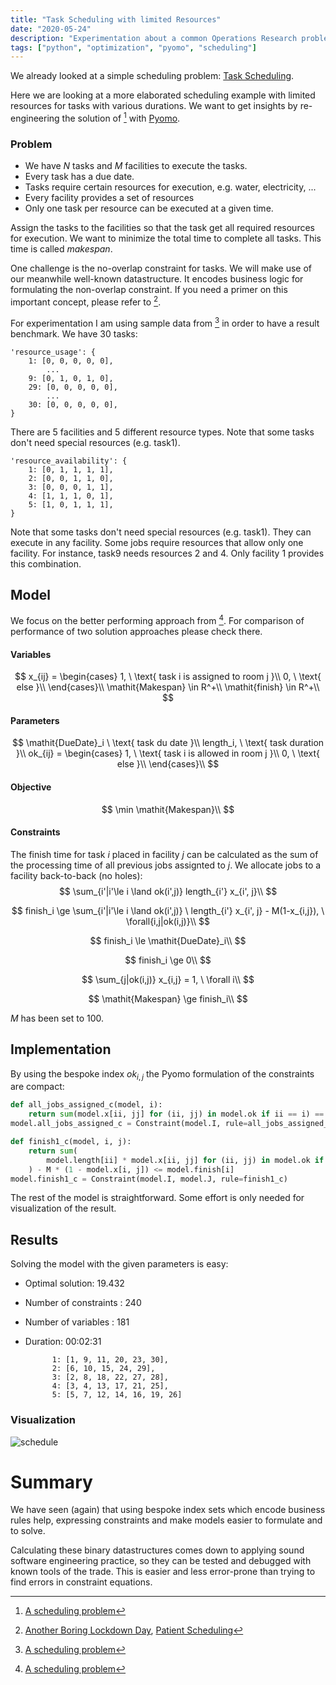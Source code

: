 ```yaml
---
title: "Task Scheduling with limited Resources"
date: "2020-05-24"
description: "Experimentation about a common Operations Research problem, part II."
tags: ["python", "optimization", "pyomo", "scheduling"]
---
```


We already looked at a simple scheduling problem: [Task Scheduling](../scheduling).

Here we are looking at a more elaborated scheduling example with limited resources for tasks with various durations.
We want to get insights by re-engineering the solution of [^1] with [Pyomo](http://www.pyomo.org/).

### Problem
- We have $N$ tasks and $M$ facilities to execute the tasks. 
- Every task has a due date. 
- Tasks require certain resources for execution, e.g. water, electricity, ... 
- Every facility provides a set of resources
- Only one task per resource can be executed at a given time.

Assign the tasks to the facilities so that the task get all required resources for execution. 
We want to minimize the total time to complete all tasks. This time is called *makespan*.

One challenge is the no-overlap constraint for tasks. We will make use of our meanwhile well-known
datastructure. It encodes business logic for formulating the non-overlap constraint.
If you need a primer on this important concept, please refer to [^2].

For experimentation I am using sample data from [^1] in order to have a result benchmark.
We have 30 tasks:

    'resource_usage': {
        1: [0, 0, 0, 0, 0],
            ...
        9: [0, 1, 0, 1, 0],
        29: [0, 0, 0, 0, 0],
            ...
        30: [0, 0, 0, 0, 0],
    }
    
There are 5 facilities and 5 different resource types. Note that some tasks don't need special resources (e.g. task1). 

    'resource_availability': {
        1: [0, 1, 1, 1, 1],
        2: [0, 0, 1, 1, 0],
        3: [0, 0, 0, 1, 1],
        4: [1, 1, 1, 0, 1],
        5: [1, 0, 1, 1, 1],
    }

Note that some tasks don't need special resources (e.g. task1). 
They can execute in any facility. Some jobs require resources that allow only one facility. 
For instance, task9 needs resources 2 and 4. Only facility 1 provides this combination.

## Model

We focus on the better performing approach from [^1]. For comparison of performance of two solution approaches please
check there.

#### Variables

$$
x_{ij} =
\begin{cases}
1, \ \text{ task i is assigned to room j }\\
0, \ \text{ else }\\
\end{cases}\\
\mathit{Makespan} \in R^+\\
\mathit{finish} \in R^+\\
$$

#### Parameters

$$
\mathit{DueDate}_i \ \text{ task du date }\\
length_i, \ \text{ task duration }\\
ok_{ij} =
\begin{cases}
1, \ \text{ task i is allowed in room j }\\
0, \ \text{ else }\\
\end{cases}\\
$$

#### Objective
$$
\min \mathit{Makespan}\\
$$

#### Constraints
The finish time for task $i$ placed in facility $j$ can be calculated as the sum of the 
processing time of all previous jobs assignted to $j$.
We allocate jobs to a facility back-to-back (no holes):
$$
\sum_{i'|i'\le i \land ok(i',j)} length_{i'} x_{i', j}\\
$$

$$
finish_i \ge \sum_{i'|i'\le i \land ok(i',j)} \ length_{i'} x_{i', j} - M(1-x_{i,j}), \ \forall{i,j|ok(i,j)}\\
$$

$$
finish_i \le \mathit{DueDate}_i\\
$$

$$
finish_i \ge 0\\
$$

$$
\sum_{j|ok(i,j)} x_{i,j} = 1, \ \forall i\\
$$

$$
\mathit{Makespan} \ge finish_i\\
$$

$M$ has been set to 100.

## Implementation
By using the bespoke index $ok_{i,j}$ the Pyomo formulation of the constraints are compact:

```python
def all_jobs_assigned_c(model, i):
    return sum(model.x[ii, jj] for (ii, jj) in model.ok if ii == i) == 1
model.all_jobs_assigned_c = Constraint(model.I, rule=all_jobs_assigned_c)

def finish1_c(model, i, j):
    return sum(
        model.length[ii] * model.x[ii, jj] for (ii, jj) in model.ok if jj == j and ii <= i
    ) - M * (1 - model.x[i, j]) <= model.finish[i]
model.finish1_c = Constraint(model.I, model.J, rule=finish1_c)
```

The rest of the model is straightforward. Some effort is only needed for visualization of the result.

## Results

Solving the model with the given parameters is easy:

- Optimal solution: 19.432
- Number of constraints : 240
- Number of variables : 181
- Duration: 00:02:31

            1: [1, 9, 11, 20, 23, 30],
            2: [6, 10, 15, 24, 29],
            3: [2, 8, 18, 22, 27, 28],
            4: [3, 4, 13, 17, 21, 25],
            5: [5, 7, 12, 14, 16, 19, 26]
             
### Visualization

![schedule](schedule.png)

# Summary
We have seen (again) that using bespoke index sets which encode business rules help, expressing constraints and make
models easier to formulate and to solve. 

Calculating these binary datastructures comes down to applying sound software
engineering practice, so they can be tested and debugged with known tools of the trade. This is easier and
less error-prone than trying to find errors in constraint equations.

[^1]: [A scheduling problem](http://yetanothermathprogrammingconsultant.blogspot.com/2020/05/a-scheduling-problem.html)
[^2]: [Another Boring Lockdown Day](../tiling), [Patient Scheduling](../patient_scheduling)

